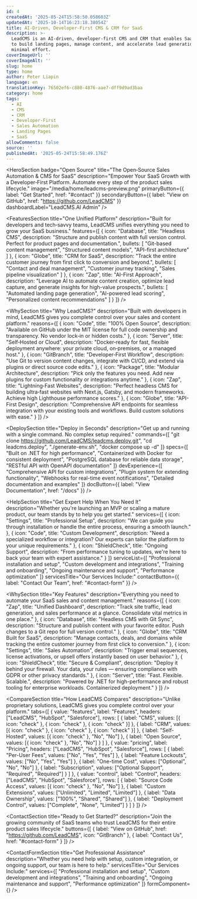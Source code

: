 ```yaml
---
id: 4
createdAt: '2025-05-24T15:58:50.058603Z'
updatedAt: '2025-10-14T16:23:18.38054Z'
title: AI-Driven, Developer-First CMS & CRM for SaaS
description: >-
  LeadCMS is an AI-driven, developer-first CMS and CRM that enables SaaS teams
  to build landing pages, manage content, and accelerate lead generation with
  minimal effort.
coverImageUrl: ''
coverImageAlt: ''
slug: home
type: home
author: Peter Liapin
language: en
translationKey: 76502ef6-c880-4876-aae7-dff9d9ad3baa
category: home
tags:
  - AI
  - CMS
  - CRM
  - Developer-First
  - Sales Automation
  - Landing Pages
  - SaaS
allowComments: false
source: ''
publishedAt: '2025-05-24T15:58:49.176Z'
---
```


<HeroSection badge="Open Source" title="The Open‑Source Sales Automation & CMS for SaaS" description="Empower Your SaaS Growth with a Developer‑First Platform. Automate every step of the product sales lifecycle." image="/media/home/leadcms-preview.png" primaryButton={{ label: "Get Started", href: "#contact" }} secondaryButton={{ label: "View on GitHub", href: "https://github.com/LeadCMS" }} dashboardLabel="LeadCMS.AI Admin" />

<FeaturesSection
  title="One Unified Platform"
  description="Built for developers and tech‑savvy teams, LeadCMS unifies everything you need to grow your SaaS business."
  features={[
{
icon: "Database",
title: "Headless CMS",
description: "Structure and publish content with full version control. Perfect for product pages and documentation.",
bullets: [
"Git-based content management",
"Structured content models",
"API-first architecture"
]
},
{
icon: "Globe",
title: "CRM for SaaS",
description: "Track the entire customer journey from first click to conversion and beyond.",
bullets: [
"Contact and deal management",
"Customer journey tracking",
"Sales pipeline visualization"
]
},
{
icon: "Zap",
title: "AI-First Approach",
description: "Leverage AI to automate content creation, optimize lead capture, and generate insights for high-value prospects.",
bullets: [
"Automated landing page generation",
"AI-powered lead scoring",
"Personalized content recommendations"
]
}
]}
/>

<WhySection
  title="Why LeadCMS?"
  description="Built with developers in mind, LeadCMS gives you complete control over your sales and content platform."
  reasons={[
{
icon: "Code",
title: "100% Open Source",
description: "Available on GitHub under the MIT license for full code ownership and transparency. No vendor lock‑in or hidden costs."
},
{
icon: "Server",
title: "Self‑Hosted or Cloud",
description: "Docker‑ready for fast, flexible deployment anywhere: your private cloud, on‑premises, or a managed host."
},
{
icon: "GitBranch",
title: "Developer‑First Workflow",
description: "Use Git to version content changes, integrate with CI/CD, and extend via plugins or direct source code edits."
},
{
icon: "Package",
title: "Modular Architecture",
description: "Pick only the features you need. Add new plugins for custom functionality or integrations anytime."
},
{
icon: "Zap",
title: "Lightning‑Fast Websites",
description: "Perfect headless CMS for building ultra‑fast websites with Next.js, Gatsby, and modern frameworks. Achieve high Lighthouse performance scores."
},
{
icon: "Globe",
title: "API-First Design",
description: "Comprehensive API endpoints for seamless integration with your existing tools and workflows. Build custom solutions with ease."
}
]}
/>

<DeploySection
  title="Deploy in Seconds"
  description="Get up and running with a single command. No complex setup required."
  commands={[
"git clone https://github.com/LeadCMS/leadcms.deploy.git",
"cd leadcms.deploy",
"./generate-env.sh",
"docker compose up -d"
]}
  specs={[
"Built on .NET for high performance",
"Containerized with Docker for consistent deployment",
"PostgreSQL database for reliable data storage",
"RESTful API with OpenAPI documentation"
]}
  devExperience={[
"Comprehensive API for custom integrations",
"Plugin system for extending functionality",
"Webhooks for real-time event notifications",
"Detailed documentation and examples"
]}
  docButton={{ label: "View Documentation", href: "/docs" }}
/>

<HelpSection
  title="Get Expert Help When You Need It"
  description="Whether you're launching an MVP or scaling a mature product, our team stands by to help you get started."
  services={[
{
icon: "Settings",
title: "Professional Setup",
description: "We can guide you through installation or handle the entire process, ensuring a smooth launch."
},
{
icon: "Code",
title: "Custom Development",
description: "Need a specialized workflow or integration? Our experts can tailor the platform to your unique requirements."
},
{
icon: "ShieldCheck",
title: "Ongoing Support",
description: "From performance tuning to updates, we're here to back your team with expert assistance."
}
]}
  serviceList={[
"Professional installation and setup",
"Custom development and integrations",
"Training and onboarding",
"Ongoing maintenance and support",
"Performance optimization"
]}
  servicesTitle="Our Services Include:"
  contactButton={{ label: "Contact Our Team", href: "#contact-form" }}
/>

<WhySection
  title="Key Features"
  description="Everything you need to automate your SaaS sales and content management."
  reasons={[
{
icon: "Zap",
title: "Unified Dashboard",
description: "Track site traffic, lead generation, and sales performance at a glance. Consolidate vital metrics in one place."
},
{
icon: "Database",
title: "Headless CMS with Git Sync",
description: "Structure and publish content with your favorite editor. Push changes to a Git repo for full version control."
},
{
icon: "Globe",
title: "CRM Built for SaaS",
description: "Manage contacts, deals, and domains while tracking the entire customer journey from first click to conversion."
},
{
icon: "Settings",
title: "Sales Automation",
description: "Trigger email sequences, license activations, or upsell offers instantly based on user behavior."
},
{
icon: "ShieldCheck",
title: "Secure & Compliant",
description: "Deploy it behind your firewall. Your data, your rules — ensuring compliance with GDPR or other privacy standards."
},
{
icon: "Server",
title: "Fast. Flexible. Scalable.",
description: "Powered by .NET for high-performance and robust tooling for enterprise workloads. Containerized deployment."
}
]}
/>

<CompareSection
  title="How LeadCMS Compares"
  description="Unlike proprietary solutions, LeadCMS gives you complete control over your platform."
  tabs={[
{
value: "features",
label: "Features",
headers: ["LeadCMS", "HubSpot", "Salesforce"],
rows: [
{ label: "CMS", values: [{ icon: "check" }, { icon: "check" }, { icon: "check" }] },
{ label: "CRM", values: [{ icon: "check" }, { icon: "check" }, { icon: "check" }] },
{ label: "Self-Hosted", values: [{ icon: "check" }, "No", "No"] },
{ label: "Open Source", values: [{ icon: "check" }, "No", "No"] }
]
},
{
value: "pricing",
label: "Pricing",
headers: ["LeadCMS", "HubSpot", "Salesforce"],
rows: [
{ label: "Per-User Fees", values: ["No", "Yes", "Yes"] },
{ label: "Feature Lockouts", values: ["No", "Yes", "Yes"] },
{ label: "One-time Cost", values: ["Optional", "No", "No"] },
{ label: "Subscription", values: ["Optional Support", "Required", "Required"] }
]
},
{
value: "control",
label: "Control",
headers: ["LeadCMS", "HubSpot", "Salesforce"],
rows: [
{ label: "Source Code Access", values: [{ icon: "check" }, "No", "No"] },
{ label: "Custom Extensions", values: ["Unlimited", "Limited", "Limited"] },
{ label: "Data Ownership", values: ["100%", "Shared", "Shared"] },
{ label: "Deployment Control", values: ["Complete", "None", "Limited"] }
]
}
]}
/>

<ContactSection
  title="Ready to Get Started?"
  description="Join the growing community of SaaS teams who trust LeadCMS for their entire product sales lifecycle."
  buttons={[
{ label: "View on GitHub", href: "https://github.com/LeadCMS", icon: "GitBranch" },
{ label: "Contact Us", href: "#contact-form" }
]}
/>

<ContactFormSection
  title="Get Professional Assistance"
  description="Whether you need help with setup, custom integration, or ongoing support, our team is here to help."
  servicesTitle="Our Services Include:"
  services={[
"Professional installation and setup",
"Custom development and integrations",
"Training and onboarding",
"Ongoing maintenance and support",
"Performance optimization"
]}
  formComponent={<ContactUs />}
/>
